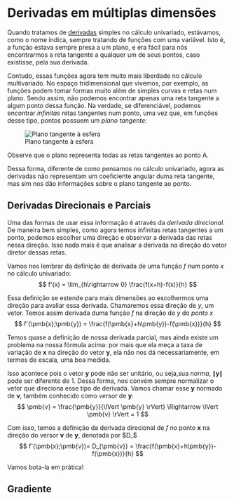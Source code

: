 # Derivadas em múltiplas dimensões

Quando tratamos de [derivadas](d-simples.qmd) simples no cálculo univariado, estávamos, como o nome indica, sempre 
tratando de funções com uma variável. Isto é, a função estava sempre presa a um plano, e era fácil para nós encontrarmos
a reta tangente a qualquer um de seus pontos, caso existisse, pela sua derivada.

Contudo, essas funções agora tem muito mais liberdade no cálculo multivariado. No espaço tridimensional que vivemos, por
exemplo, as funções podem tomar formas muito além de simples curvas e retas num plano. Sendo assim, não podemos encontrar
apenas uma reta tangente a algum ponto dessa função. Na verdade, se diferenciável, podemos encontrar *infinitas* retas
tangentes num ponto, uma vez que, em funções desse tipo, pontos possuem um *plano tangente*:

![Plano tangente à esfera](Imagens/esferaPlanoTangente.png)

Observe que o plano representa todas as retas tangentes ao ponto A.

Dessa forma, diferente de como pensamos no cálculo univariado, agora as derivadas não representam um coeficiente angular
duma reta tangente, mas sim nos dão informações sobre o plano tangente ao ponto.

## Derivadas Direcionais e Parciais
Uma das formas de usar essa informação é através da *derivada direcional*. De maneira bem simples, como agora temos 
infinitas retas tangentes a um ponto, podemos escolher uma direção e observar a derivada das retas nessa direção. Isso nada
mais é que analisar a derivada na direção do vetor diretor dessas retas.

Vamos nos lembrar da definição de derivada de uma função $f$ num ponto $x$ no cálculo univariado:
$$
f'(x) = \lim_{h\rightarrow 0} \frac{f(x+h)-f(x)}{h}
$$

Essa definição se estende para mais dimensões ao escolhermos uma direção para avaliar essa derivada. Chamaremos essa
direção de $y$, um vetor. Temos assim derivada duma função $f$ na direção de $y$ do *ponto* $x$
$$
f'(\pmb{x};\pmb{y}) = \frac{f(\pmb{x}+h\pmb{y})-f(\pmb{x})}{h} 
$$

Temos quase a definição de nossa derivada parcial, mas ainda existe um problema na nossa fórmula acima: por mais que ela
meça a taxa de variação de $\pmb{x}$ na direção do vetor $\pmb{y}$, ela não nos dá necessariamente, em termos de escala,
uma boa medida.

Isso acontece pois o vetor $\pmb{y}$ pode não ser unitário, ou seja,sua *norma*, $\lVert \pmb{y} \rVert$ pode ser diferente
de 1. Dessa forma, nos convém sempre normalizar o vetor que direciona esse tipo de derivada. Vamos chamar esse $\pmb{y}$
normado de $\pmb{v}$, também conhecido como *versor* de $\pmb{y}$:
$$
\pmb{v} = \frac{\pmb{y}}{\lVert \pmb{y} \rVert} \Rightarrow \lVert \pmb{v} \rVert = 1
$$

Com isso, temos a definição da derivada direcional de $f$ no ponto $\pmb{x}$ na direção do versor $\pmb{v}$ de $\pmb{y}$,
denotada por $D_$
$$
f'(\pmb{x};\pmb{v})= D_{\pmb{v}} = \frac{f(\pmb{x}+h\pmb{y})-f(\pmb{x})}{h} 
$$

Vamos bota-la em prática!

## Gradiente
